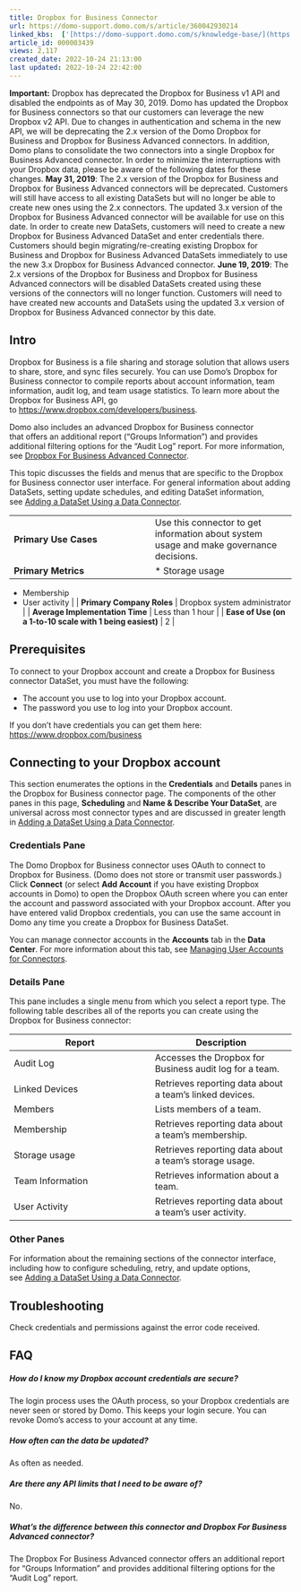 ```yaml
---
title: Dropbox for Business Connector
url: https://domo-support.domo.com/s/article/360042930214
linked_kbs:  ['[https://domo-support.domo.com/s/knowledge-base/](https://domo-support.domo.com/s/knowledge-base/)', '[https://domo-support.domo.com/s/](https://domo-support.domo.com/s/)', '[https://domo-support.domo.com/s/topic/0TO5w000000ZammGAC](https://domo-support.domo.com/s/topic/0TO5w000000ZammGAC)', '[https://domo-support.domo.com/s/topic/0TO5w000000ZanLGAS](https://domo-support.domo.com/s/topic/0TO5w000000ZanLGAS)', '[https://domo-support.domo.com/s/topic/0TO5w000000ZaoQGAS](https://domo-support.domo.com/s/topic/0TO5w000000ZaoQGAS)', '[https://domo-support.domo.com/s/article/360043434813](https://domo-support.domo.com/s/article/360043434813)', '[https://domo-support.domo.com/s/article/360042926274](https://domo-support.domo.com/s/article/360042926274)', '[https://domo-support.domo.com/s/article/360042926054](https://domo-support.domo.com/s/article/360042926054)', '[https://domo-support.domo.com/s/article/360042930214](https://domo-support.domo.com/s/article/360042930214)', '[https://domo-support.domo.com/s/topic/0TO5w000000ZaoQGAS/api-connectors](https://domo-support.domo.com/s/topic/0TO5w000000ZaoQGAS/api-connectors)', '[https://domo-support.domo.com/s/article/360043429933](https://domo-support.domo.com/s/article/360043429933)', '[https://domo-support.domo.com/s/article/360043429953](https://domo-support.domo.com/s/article/360043429953)', '[https://domo-support.domo.com/s/article/360042925494](https://domo-support.domo.com/s/article/360042925494)', '[https://domo-support.domo.com/s/article/360043429913](https://domo-support.domo.com/s/article/360043429913)', '[https://domo-support.domo.com/s/article/4408174643607](https://domo-support.domo.com/s/article/4408174643607)', '[https://domo-support.domo.com/s/login/](https://domo-support.domo.com/s/login/)']
article_id: 000003439
views: 2,117
created_date: 2022-10-24 21:13:00
last updated: 2022-10-24 22:42:00
---
```






 


**Important:** Dropbox has deprecated the Dropbox for Business v1 API and disabled the endpoints as of May 30, 2019. Domo has updated the Dropbox for Business connectors so that our customers can leverage the new Dropbox v2 API. Due to changes in authentication and schema in the new API, we will be deprecating the 2.x version of the Domo Dropbox for Business and Dropbox for Business Advanced connectors. In addition, Domo plans to consolidate the two connectors into a single Dropbox for Business Advanced connector. In order to minimize the interruptions with your Dropbox data, please be aware of the following dates for these changes.
**May 31, 2019**: The 2.x version of the Dropbox for Business and Dropbox for Business Advanced connectors will be deprecated. Customers will still have access to all existing DataSets but will no longer be able to create new ones using the 2.x connectors. The updated 3.x version of the Dropbox for Business Advanced connector will be available for use on this date. In order to create new DataSets, customers will need to create a new Dropbox for Business Advanced DataSet and enter credentials there. Customers should begin migrating/re-creating existing Dropbox for Business and Dropbox for Business Advanced DataSets immediately to use the new 3.x Dropbox for Business Advanced connector.
**June 19, 2019**: The 2.x versions of the Dropbox for Business and Dropbox for Business Advanced connectors will be disabled DataSets created using these versions of the connectors will no longer function. Customers will need to have created new accounts and DataSets using the updated 3.x version of Dropbox for Business Advanced connector by this date.




Intro
-----


Dropbox for Business is a file sharing and storage solution that allows users to share, store, and sync files securely. You can use Domo's Dropbox for Business connector to compile reports about account information, team information, audit log, and team usage statistics. To learn more about the Dropbox for Business API, go to <https://www.dropbox.com/developers/business>.


Domo also includes an advanced Dropbox for Business connector that offers an additional report ("Groups Information") and provides additional filtering options for the "Audit Log" report. For more information, see [Dropbox For Business Advanced Connector](/s/article/360043434813 "Dropbox For Business Advanced Connector").


This topic discusses the fields and menus that are specific to the Dropbox for Business connector user interface. For general information about adding DataSets, setting update schedules, and editing DataSet information, see [Adding a DataSet Using a Data Connector](/s/article/360042926274 "Adding a DataSet Using a Data Connector").




|  |  |
| --- | --- |
| **Primary Use Cases** | Use this connector to get information about system usage and make governance decisions. |
| **Primary Metrics** | * Storage usage
* Membership
* User activity
 |
| **Primary Company Roles** | Dropbox system administrator |
| **Average Implementation Time** | Less than 1 hour |
| **Ease of Use (on a 1-to-10 scale with 1 being easiest)** | 2 |


Prerequisites
-------------


To connect to your Dropbox account and create a Dropbox for Business connector DataSet, you must have the following:


* The account you use to log into your Dropbox account.
* The password you use to log into your Dropbox account.


If you don't have credentials you can get them here: [https://www.dropbox.com/business](https://www.dropbox.com/business "https://www.dropbox.com/business")


Connecting to your Dropbox account
----------------------------------


This section enumerates the options in the **Credentials** and **Details** panes in the Dropbox for Business connector page. The components of the other panes in this page, **Scheduling** and **Name & Describe Your DataSet**, are universal across most connector types and are discussed in greater length in [Adding a DataSet Using a Data Connector](/s/article/360042926274 "Adding a DataSet Using a Data Connector").


### Credentials Pane


The Domo Dropbox for Business connector uses OAuth to connect to Dropbox for Business. (Domo does not store or transmit user passwords.) Click **Connect** (or select **Add Account** if you have existing Dropbox accounts in Domo) to open the Dropbox OAuth screen where you can enter the account and password associated with your Dropbox account. After you have entered valid Dropbox credentials, you can use the same account in Domo any time you create a Dropbox for Business DataSet.


You can manage connector accounts in the **Accounts** tab in the **Data Center**. For more information about this tab, see [Managing User Accounts for Connectors](/s/article/360042926054 "Managing User Accounts for Connectors").


### Details Pane


This pane includes a single menu from which you select a report type. The following table describes all of the reports you can create using the Dropbox for Business connector:




| **Report** | **Description** |
| --- | --- |
| Audit Log | Accesses the Dropbox for Business audit log for a team. |
| Linked Devices | Retrieves reporting data about a team's linked devices. |
| Members | Lists members of a team. |
| Membership | Retrieves reporting data about a team's membership. |
| Storage usage | Retrieves reporting data about a team's storage usage. |
| Team Information | Retrieves information about a team. |
| User Activity | Retrieves reporting data about a team's user activity. |


### Other Panes


For information about the remaining sections of the connector interface, including how to configure scheduling, retry, and update options, see [Adding a DataSet Using a Data Connector](/s/article/360042926274).


Troubleshooting
---------------


Check credentials and permissions against the error code received.


FAQ
---


##### How do I know my Dropbox account credentials are secure?


The login process uses the OAuth process, so your Dropbox credentials are never seen or stored by Domo. This keeps your login secure. You can revoke Domo's access to your account at any time.


##### How often can the data be updated?


As often as needed.


##### Are there any API limits that I need to be aware of?


No.


##### What's the difference between this connector and Dropbox For Business Advanced connector?


The Dropbox For Business Advanced connector offers an additional report for "Groups Information" and provides additional filtering options for the "Audit Log" report.


